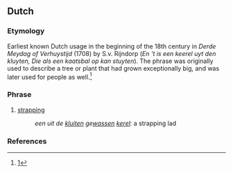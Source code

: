 ==Dutch==

===Etymology===
Earliest known Dutch usage in the beginning of the 18th century in ''Derde Meydag of Verhuystijd'' (1708) by S.v. Rijndorp (''En 't is een keerel uyt den kluyten, Die als een kaatsbal op kan stuyten''). The phrase was originally used to describe a tree or plant that had grown exceptionally big, and was later used for people as well.<ref>[http://www.dbnl.org/tekst/stoe002nede01_01/stoe002nede01_01_1211.php]</ref>

===Phrase===
{{head|nl|phrase}}

# [[strapping]]
#: ''een uit de [[kluit]]en ge[[wassen]] [[kerel]]'': a strapping lad

===References===
<references/>